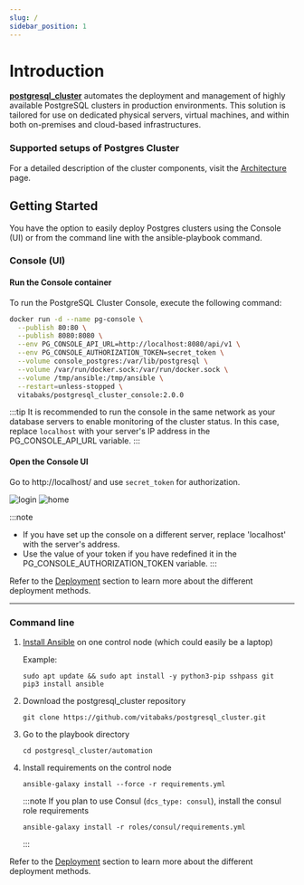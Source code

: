 ```yaml
---
slug: /
sidebar_position: 1
---
```


# Introduction

**[postgresql_cluster](https://github.com/vitabaks/postgresql_cluster)** automates the deployment and management of highly available PostgreSQL clusters in production environments. This solution is tailored for use on dedicated physical servers, virtual machines, and within both on-premises and cloud-based infrastructures.

### Supported setups of Postgres Cluster


<SchemeSwitcher />

For a detailed description of the cluster components, visit the [Architecture](./overview/architecture.md) page.

## Getting Started

You have the option to easily deploy Postgres clusters using the Console (UI) or from the command line with the ansible-playbook command.

### Console (UI)

#### Run the Console container

To run the PostgreSQL Cluster Console, execute the following command:

```bash
docker run -d --name pg-console \
  --publish 80:80 \
  --publish 8080:8080 \
  --env PG_CONSOLE_API_URL=http://localhost:8080/api/v1 \
  --env PG_CONSOLE_AUTHORIZATION_TOKEN=secret_token \
  --volume console_postgres:/var/lib/postgresql \
  --volume /var/run/docker.sock:/var/run/docker.sock \
  --volume /tmp/ansible:/tmp/ansible \
  --restart=unless-stopped \
  vitabaks/postgresql_cluster_console:2.0.0
```

:::tip
It is recommended to run the console in the same network as your database servers to enable monitoring of the cluster status. In this case, replace `localhost` with your server's IP address in the PG_CONSOLE_API_URL variable.
:::

#### Open the Console UI

Go to http://localhost/ and use `secret_token` for authorization.

![login](/img/pg-console-login.png)
![home](/img/pg-console-home.png)

:::note
- If you have set up the console on a different server, replace 'localhost' with the server's address.
- Use the value of your token if you have redefined it in the PG_CONSOLE_AUTHORIZATION_TOKEN variable.
:::

Refer to the [Deployment](./category/deployment) section to learn more about the different deployment methods.

---

### Command line

1. [Install Ansible](https://docs.ansible.com/ansible/latest/installation_guide/intro_installation.html) on one control node (which could easily be a laptop)

    Example:
    ```shell
    sudo apt update && sudo apt install -y python3-pip sshpass git
    pip3 install ansible
    ```

2. Download the postgresql_cluster repository

    ```shell
    git clone https://github.com/vitabaks/postgresql_cluster.git
    ```

3. Go to the playbook directory

    ```shell
    cd postgresql_cluster/automation
    ```

4. Install requirements on the control node

    ```shell
    ansible-galaxy install --force -r requirements.yml 
    ```

    :::note
    If you plan to use Consul (`dcs_type: consul`), install the consul role requirements
    ```
    ansible-galaxy install -r roles/consul/requirements.yml
    ```
    :::

Refer to the [Deployment](./category/deployment) section to learn more about the different deployment methods.
